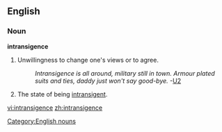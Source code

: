 ==English==
===Noun===
'''intransigence'''
#Unwillingness to change one's views or to agree.
#:''Intransigence is all around, military still in town. Armour plated suits and ties, daddy just won't say good-bye.''  -[[w:U2 (band)|U2]]
#The state of being [[intransigent]].

[[Category:English nouns]]

[[vi:intransigence]]
[[zh:intransigence]]